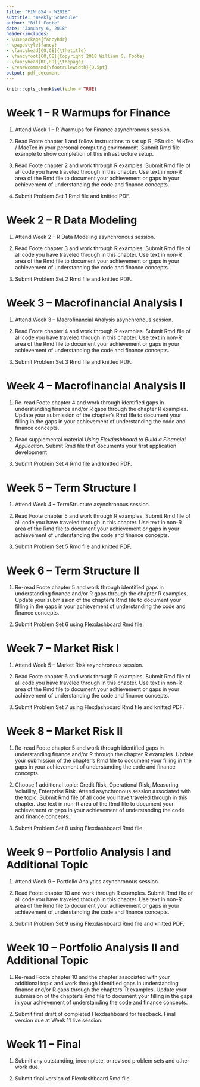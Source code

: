 ---
title: "FIN 654 - W2018"
subtitle: "Weekly Schedule"
author: "Bill Foote"
date: "January 6, 2018"
header-includes:
- \usepackage{fancyhdr}
- \pagestyle{fancy}
- \fancyhead[CO,CE]{\thetitle}
- \fancyfoot[CO,CE]{Copyright 2018 William G. Foote}
- \fancyhead[RE,RO]{\thepage}
- \renewcommand{\footrulewidth}{0.5pt}
output: pdf_document
---

```{r setup, include=FALSE}
knitr::opts_chunk$set(echo = TRUE)
```

# Week 1 – R Warmups for Finance

1.	Attend Week 1 – R Warmups for Finance asynchronous session.

2.	Read Foote chapter 1 and follow instructions to set up R, RStudio, MikTex / MacTex in your personal computing environment. Submit Rmd file example to show completion of this infrastructure setup.

3.	Read Foote chapter 2 and work through R examples. Submit Rmd file of all code you have traveled through in this chapter. Use text in non-R area of the Rmd file to document your achievement or gaps in your achievement of understanding the code and finance concepts.

4.	Submit Problem Set 1 Rmd file and knitted PDF.

# Week 2 – R Data Modeling

1.	Attend Week 2 – R Data Modeling asynchronous session.

2.	Read Foote chapter 3 and work through R examples. Submit Rmd file of all code you have traveled through in this chapter. Use text in non-R area of the Rmd file to document your achievement or gaps in your achievement of understanding the code and finance concepts.

3.	Submit Problem Set 2 Rmd file and knitted PDF.

# Week 3 – Macrofinancial Analysis I

1.	Attend Week 3 –  Macrofinancial Analysis asynchronous session.

2.	Read Foote chapter 4 and work through R examples. Submit Rmd file of all code you have traveled through in this chapter. Use text in non-R area of the Rmd file to document your achievement or gaps in your achievement of understanding the code and finance concepts.

3.	Submit Problem Set 3 Rmd file and knitted PDF.

# Week 4 – Macrofinancial Analysis II

1.	Re-read Foote chapter 4 and work through identified gaps in understanding finance and/or R gaps through the chapter R examples.  Update your submission of the chapter’s  Rmd file to document your filling in the gaps in your achievement of understanding the code and finance concepts.

2.	Read supplemental material _Using Flexdashboard to Build a Financial Application_.  Submit Rmd file that documents your first application development

3.	Submit Problem Set 4 Rmd file and knitted PDF.

# Week 5 – Term Structure I

1.	Attend Week 4 –  TermStructure asynchronous session.

2.	Read Foote chapter 5 and work through R examples. Submit Rmd file of all code you have traveled through in this chapter. Use text in non-R area of the Rmd file to document your achievement or gaps in your achievement of understanding the code and finance concepts.

3.	Submit Problem Set 5 Rmd file and knitted PDF.

# Week 6 – Term Structure II

1.	Re-read Foote chapter 5 and work through identified gaps in understanding finance and/or R gaps through the chapter R examples.  Update your submission of the chapter’s  Rmd file to document your filling in the gaps in your achievement of understanding the code and finance concepts.

2.	Submit Problem Set 6 using Flexdashboard Rmd file.

# Week 7 – Market Risk I

1.	Attend Week 5 –  Market Risk asynchronous session.

2.	Read Foote chapter 6 and work through R examples. Submit Rmd file of all code you have traveled through in this chapter. Use text in non-R area of the Rmd file to document your achievement or gaps in your achievement of understanding the code and finance concepts.

3.	Submit Problem Set 7 using Flexdashboard Rmd file and knitted PDF.

# Week 8 –  Market Risk II

1.	Re-read Foote chapter 5 and work through identified gaps in understanding finance and/or R through the chapter R examples.  Update your submission of the chapter’s Rmd file to document your filling in the gaps in your achievement of understanding the code and finance concepts.

2.	Choose 1 additional topic: Credit Risk, Operational Risk, Measuring Volatility, Enterprise Risk. Attend asynchronous session associated with the topic.  Submit Rmd file of all code you have traveled through in this chapter. Use text in non-R area of the Rmd file to document your achievement or gaps in your achievement of understanding the code and finance concepts.

3.	Submit Problem Set 8 using Flexdashboard Rmd file.

# Week 9 – Portfolio Analysis I and Additional Topic

1.	Attend Week 9 –  Portfolio Analytics asynchronous session.

2.	Read Foote chapter 10 and work through R examples. Submit Rmd file of all code you have traveled through in this chapter. Use text in non-R area of the Rmd file to document your achievement or gaps in your achievement of understanding the code and finance concepts.

3.	Submit Problem Set 9 using Flexdashboard Rmd file and knitted PDF.

# Week 10 – Portfolio Analysis II and Additional Topic

1.	Re-read Foote chapter 10 and the chapter associated with your additional topic and work through identified gaps in understanding finance and/or R gaps through the chapters’ R examples.  Update your submission of the chapter’s Rmd file to document your filling in the gaps in your achievement of understanding the code and finance concepts.

2.	Submit first draft of completed Flexdashboard for feedback. Final version due at Week 11 live session.

# Week 11 – Final

1. Submit any outstanding, incomplete, or revised problem sets and other work due.

2. Submit final version of Flexdashboard.Rmd file.
